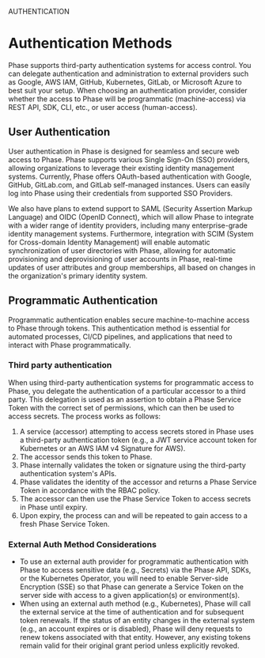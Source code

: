 

<HeroPattern />

<Tag variant="small">AUTHENTICATION</Tag>

# Authentication Methods

Phase supports third-party authentication systems for access control. You can delegate authentication and administration to external providers such as Google, AWS IAM, GitHub, Kubernetes, GitLab, or Microsoft Azure to best suit your setup. When choosing an authentication provider, consider whether the access to Phase will be programmatic (machine-access) via REST API, SDK, CLI, etc., or user access (human-access).

## User Authentication

User authentication in Phase is designed for seamless and secure web access to Phase. Phase supports various Single Sign-On (SSO) providers, allowing organizations to leverage their existing identity management systems. Currently, Phase offers OAuth-based authentication with Google, GitHub, GitLab.com, and GitLab self-managed instances. Users can easily log into Phase using their credentials from supported SSO Providers.

We also have plans to extend support to SAML (Security Assertion Markup Language) and OIDC (OpenID Connect), which will allow Phase to integrate with a wider range of identity providers, including many enterprise-grade identity management systems. Furthermore, integration with SCIM (System for Cross-domain Identity Management) will enable automatic synchronization of user directories with Phase, allowing for automatic provisioning and deprovisioning of user accounts in Phase, real-time updates of user attributes and group memberships, all based on changes in the organization's primary identity system.

<UserAuthProviders />

## Programmatic Authentication

Programmatic authentication enables secure machine-to-machine access to Phase through tokens. This authentication method is essential for automated processes, CI/CD pipelines, and applications that need to interact with Phase programmatically.

<ProgrammaticAuth />

### Third party authentication

When using third-party authentication systems for programmatic access to Phase, you delegate the authentication of a particular accessor to a third party. This delegation is used as an assertion to obtain a Phase Service Token with the correct set of permissions, which can then be used to access secrets. The process works as follows:

1. A service (accessor) attempting to access secrets stored in Phase uses a third-party authentication token (e.g., a JWT service account token for Kubernetes or an AWS IAM v4 Signature for AWS).
2. The accessor sends this token to Phase.
3. Phase internally validates the token or signature using the third-party authentication system's APIs.
4. Phase validates the identity of the accessor and returns a Phase Service Token in accordance with the RBAC policy.
5. The accessor can then use the Phase Service Token to access secrets in Phase until expiry.
6. Upon expiry, the process can and will be repeated to gain access to a fresh Phase Service Token.

### External Auth Method Considerations

- To use an external auth provider for programmatic authentication with Phase to access sensitive data (e.g., Secrets) via the Phase API, SDKs, or the Kubernetes Operator, you will need to enable Server-side Encryption (SSE) so that Phase can generate a Service Token on the server side with access to a given application(s) or environment(s).
- When using an external auth method (e.g., Kubernetes), Phase will call the external service at the time of authentication and for subsequent token renewals. If the status of an entity changes in the external system (e.g., an account expires or is disabled), Phase will deny requests to renew tokens associated with that entity. However, any existing tokens remain valid for their original grant period unless explicitly revoked.